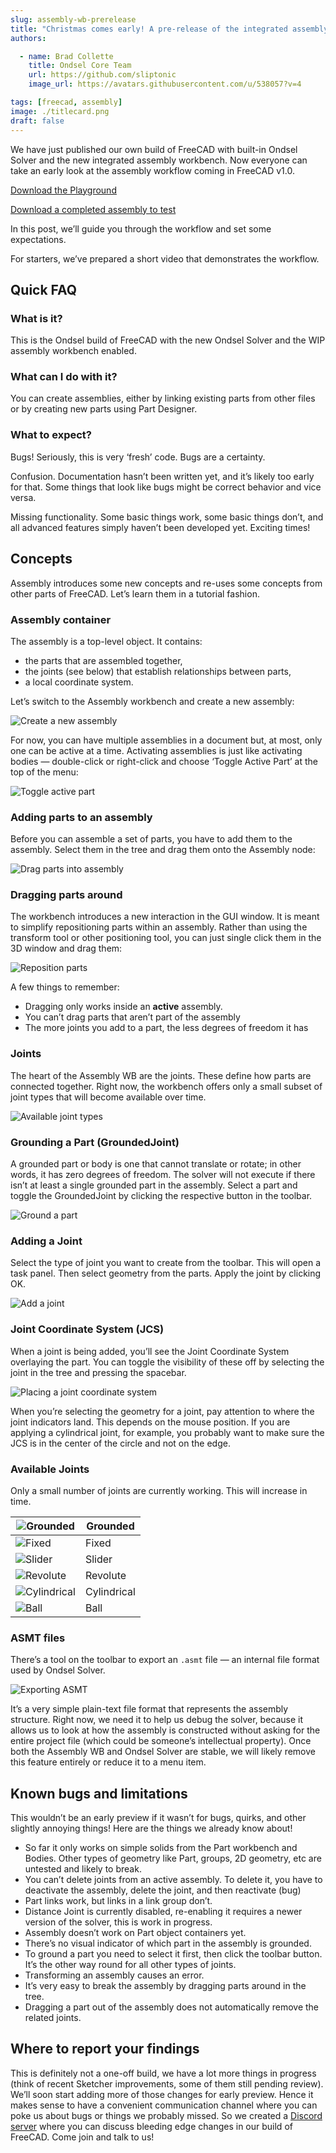 ```yaml
---
slug: assembly-wb-prerelease
title: "Christmas comes early! A pre-release of the integrated assembly workbench"
authors:

  - name: Brad Collette
    title: Ondsel Core Team
    url: https://github.com/sliptonic
    image_url: https://avatars.githubusercontent.com/u/538057?v=4

tags: [freecad, assembly]
image: ./titlecard.png
draft: false
---
```


We have just published our own build of FreeCAD with built-in Ondsel Solver and the new integrated assembly workbench. Now everyone can take an early look at the assembly workflow coming in FreeCAD v1.0. 

[Download the Playground](https://github.com/Ondsel-Development/FreeCAD/releases/tag/Assembly_Playground)

[Download a completed assembly to test](https://lens.ondsel.com/share/656a121fd934f1f1e66ffd8d)

In this post, we’ll guide you through the workflow and set some expectations.

For starters, we’ve prepared a short video that demonstrates the workflow. 

<Youtube v="MI2JMm__bkM" />

## Quick FAQ

### What is it? 

This is the Ondsel build of FreeCAD with the new Ondsel Solver and the WIP assembly workbench enabled.

### What can I do with it?

You can create assemblies, either by linking existing parts from other files or by creating new parts using Part Designer.

### What to expect?

Bugs! Seriously, this is very ‘fresh’ code. Bugs are a certainty.

Confusion. Documentation hasn’t been written yet, and it’s likely too early for that. Some things that look like bugs might be correct behavior and vice versa.

Missing functionality. Some basic things work, some basic things don’t, and all advanced features simply haven’t been developed yet. Exciting times!

## Concepts

Assembly introduces some new concepts and re-uses some concepts from other parts of FreeCAD. Let’s learn them in a tutorial fashion.

### Assembly container

The assembly is a top-level object. It contains:

- the parts that are assembled together,
- the joints (see below) that establish relationships between parts,
- a local coordinate system.

Let’s switch to the Assembly workbench and create a new assembly:

![Create a new assembly](createassembly.gif)



For now, you can have multiple assemblies in a document but, at most, only one can be active at a time. Activating assemblies is just like activating bodies — double-click or right-click and choose ‘Toggle Active Part’ at the top of the menu:

![Toggle active part](ToggleActive.gif)




### Adding parts to an assembly

Before you can assemble a set of parts, you have to add them to the assembly. Select them in the tree and drag them onto the Assembly node:

![Drag parts into assembly](addparts.gif)


### Dragging parts around

The workbench introduces a new interaction in the GUI window. It is meant to simplify repositioning parts within an assembly. Rather than using the transform tool or other positioning tool, you can just single click them in the 3D window and drag them:

![Reposition parts](dragging.gif)


A few things to remember:

- Dragging only works inside an **active** assembly.  
- You can’t drag parts that aren’t part of the assembly
- The more joints you add to a part, the less degrees of freedom it has

### Joints
The heart of the Assembly WB are the joints. These define how parts are connected together.  Right now, the workbench offers only a small subset of joint types that will become available over time.

![Available joint types](joints.png)



### Grounding a Part (GroundedJoint)

A grounded part or body is one that cannot translate or rotate; in other words, it has zero degrees of freedom. The solver will not execute if there isn’t at least a single grounded part in the assembly. Select a part and toggle the GroundedJoint by clicking the respective button in the toolbar.

![Ground a part](GroundPart.gif)



### Adding a Joint

Select the type of joint you want to create from the toolbar. This will open a task panel. Then select geometry from the parts. Apply the joint by clicking OK.

![Add a joint](createjoint.gif)


### Joint Coordinate System (JCS)

When a joint is being added, you’ll see the Joint Coordinate System overlaying the part. You can toggle the visibility of these off by selecting the joint in the tree and pressing the spacebar.

![Placing a joint coordinate system](addjointLCS.gif)


When you’re selecting the geometry for a joint, pay attention to where the joint indicators land. This depends on the mouse position.  If you are applying a cylindrical joint, for example, you probably want to make sure the JCS is in the center of the circle and not on the edge.

### Available Joints

Only a small number of joints are currently working. This will increase in time.

| ![Grounded](grounded-icon.png) | Grounded |
| --- | --- |
| ![Fixed](fixed-icon.png) | Fixed |
| ![Slider](slider-icon.png) | Slider |
| ![Revolute](revolute-icon.png) | Revolute |
| ![Cylindrical](cylindrical-icon.png) | Cylindrical |
| ![Ball](ball-icon.png) | Ball |

### ASMT files

There’s a tool on the toolbar to export an `.asmt` file — an internal file format used by Ondsel Solver.

![Exporting ASMT](asmt-export-icon.png)


It’s a very simple plain-text file format that represents the assembly structure. Right now, we need it to help us debug the solver, because it allows us to look at how the assembly is constructed without asking for the entire project file (which could be someone’s intellectual property). Once both the Assembly WB and Ondsel Solver are stable, we will likely remove this feature entirely or reduce it to a menu item.

## Known bugs and limitations

This wouldn’t be an early preview if it wasn’t for bugs, quirks, and other slightly annoying things!
Here are the things we already know about!

- So far it only works on simple solids from the Part workbench and Bodies.  Other types of geometry like Part,  groups, 2D geometry, etc are untested and likely to break.
- You can’t delete joints from an active assembly.  To delete it, you have to deactivate the assembly, delete the joint, and then reactivate (bug)
- Part links work, but links in a link group don’t.
- Distance Joint is currently disabled, re-enabling it requires a newer version of the solver, this is work in progress.
- Assembly doesn’t work on Part object containers yet.
- There’s no visual indicator of which part in the assembly is grounded.
- To ground a part you need to select it first, then click the toolbar button. It’s the other way round for all other types of joints.
- Transforming an assembly causes an error.
- It’s very easy to break the assembly by dragging parts around in the tree.
- Dragging a part out of the assembly does not automatically remove the related joints. 

## Where to report your findings

This is definitely not a one-off build, we have a lot more things in progress (think of recent Sketcher improvements, some of them still pending review). We’ll soon start adding more of those changes for early preview. Hence it makes sense to have a convenient communication channel where you can poke us about bugs or things we probably missed. So we created a [Discord server](https://discord.com/invite/7jmzezyyfP) where you can discuss bleeding edge changes in our build of FreeCAD. Come join and talk to us!
